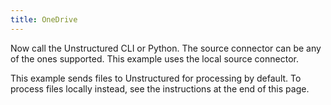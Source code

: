 ```yaml
---
title: OneDrive
---
```



<SharedOneDrive />

Now call the Unstructured CLI or Python. The source connector can be any of the ones supported. This example uses the local source connector.

This example sends files to Unstructured for processing by default. To process files locally instead, see the instructions at the end of this page.


<CodeGroup>
  <OneDriveAPISh />
  <OneDriveAPIPyV2 />
</CodeGroup>


<SharedPartitionByAPIOSS/>
